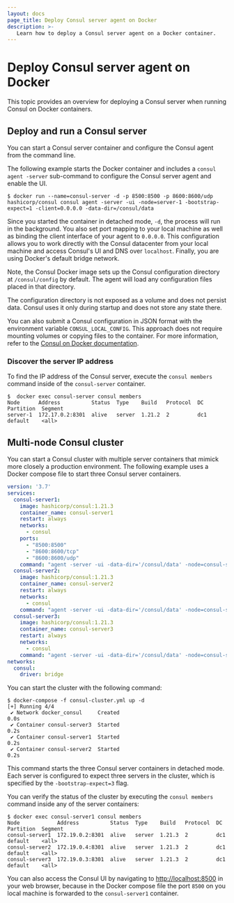```yaml
---
layout: docs
page_title: Deploy Consul server agent on Docker
description: >-
   Learn how to deploy a Consul server agent on a Docker container.
---
```


# Deploy Consul server agent on Docker

This topic provides an overview for deploying a Consul server when running Consul on Docker containers.

## Deploy and run a Consul server

You can start a Consul server container and configure the Consul agent from the command line. 

The following example starts the Docker container and includes a `consul agent -server` sub-command to configure the Consul server agent and enable the UI.

```shell-session
$ docker run --name=consul-server -d -p 8500:8500 -p 8600:8600/udp hashicorp/consul consul agent -server -ui -node=server-1 -bootstrap-expect=1 -client=0.0.0.0 -data-dir=/consul/data
```

Since you started the container in detached mode, `-d`, the process will run in the background. You also set port mapping to your local machine as well as binding the client interface of your agent to `0.0.0.0`. This configuration allows you to work directly with the Consul datacenter from your local machine and access Consul's UI and DNS over `localhost`. Finally, you are using Docker's default bridge network.

Note, the Consul Docker image sets up the Consul configuration directory at `/consul/config` by default. The agent will load any configuration files placed in that directory.

The configuration directory is not exposed as a volume and does not persist data. Consul uses it only during startup and does not store any state there.

 You can also submit a Consul configuration in JSON format with the environment variable `CONSUL_LOCAL_CONFIG`. This approach does not require mounting volumes or copying files to the container. For more information, refer to the [Consul on Docker documentation](/consul/docs/docker#consul-agent).

### Discover the server IP address

To find the IP address of the Consul server, execute the `consul members` command inside of the `consul-server` container.

```shell-session
$  docker exec consul-server consul members
Node      Address          Status  Type    Build   Protocol  DC   Partition  Segment
server-1  172.17.0.2:8301  alive   server  1.21.2  2         dc1  default    <all>
```

## Multi-node Consul cluster

You can start a Consul cluster with multiple server containers that mimick more closely a production environment. The following example uses a Docker compose file to start three Consul server containers.

<CodeBlockConfig filename="consul-cluster.yml">

```yaml
version: '3.7'
services:
  consul-server1:
    image: hashicorp/consul:1.21.3
    container_name: consul-server1
    restart: always
    networks:
      - consul
    ports:
      - "8500:8500"
      - "8600:8600/tcp"
      - "8600:8600/udp"
    command: "agent -server -ui -data-dir='/consul/data' -node=consul-server1 -retry-join=consul-server2 -bootstrap-expect=3"
  consul-server2:
    image: hashicorp/consul:1.21.3
    container_name: consul-server2
    restart: always
    networks:
      - consul
    command: "agent -server -ui -data-dir='/consul/data' -node=consul-server2 -retry-join=consul-server1 -bootstrap-expect=3"
  consul-server3:
    image: hashicorp/consul:1.21.3
    container_name: consul-server3
    restart: always
    networks:
      - consul
    command: "agent -server -ui -data-dir='/consul/data' -node=consul-server3 -retry-join=consul-server1 -bootstrap-expect=3"
networks:
  consul:
    driver: bridge
```

</CodeBlockConfig>

You can start the cluster with the following command:

```shell-session
$ docker-compose -f consul-cluster.yml up -d
[+] Running 4/4
 ✔ Network docker_consul     Created                                0.0s
 ✔ Container consul-server3  Started                                0.2s
 ✔ Container consul-server1  Started                                0.2s
 ✔ Container consul-server2  Started                                0.2s
```

This command starts the three Consul server containers in detached mode. Each server is configured to expect three servers in the cluster, which is specified by the `-bootstrap-expect=3` flag.

You can verify the status of the cluster by executing the `consul members` command inside any of the server containers:

```shell-session
$ docker exec consul-server1 consul members
Node            Address          Status  Type    Build   Protocol  DC   Partition  Segment
consul-server1  172.19.0.2:8301  alive   server  1.21.3  2         dc1  default    <all>
consul-server2  172.19.0.4:8301  alive   server  1.21.3  2         dc1  default    <all>
consul-server3  172.19.0.3:8301  alive   server  1.21.3  2         dc1  default    <all>
```

You can also access the Consul UI by navigating to [http://localhost:8500](http://localhost:8500) in your web browser, because in the Docker compose file the port `8500` on you local machine is forwarded to the `consul-server1` container.
